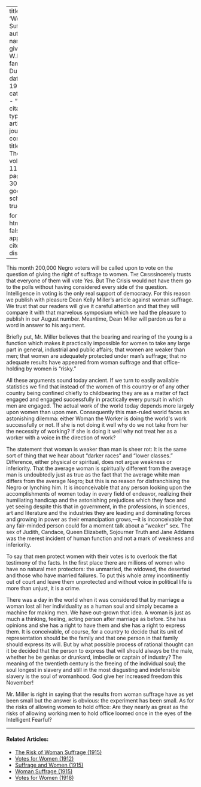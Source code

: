 
---
title: 'Woman Suffrage'
author:
  - name:
      given: W.E.B.
      family: Du Bois
date: May 1915
categories: 
  - ""
citation: 
  type: article-journal
  container-title: The Crisis
  volume: 11
  issue: 1
  page: 29-30
google-scholar: true

format:
  html:
    toc: false
    appendix-cite-as: display
---



This month 200,000 Negro voters will be called upon to vote on the
question of giving the right of suffrage to women. <span style="font-variant:small-caps;">The
Crisis</span>sincerely trusts that everyone of them will vote
*Yes.* But <span class="small-caps">The Crisis</span> would not have them go to the polls
without having considered every side of the question. Intelligence in
voting is the only real support of democracy. For this reason we publish
with pleasure Dean Kelly Miller's article against woman suffrage. We
trust that our readers will give it careful attention and that they will
compare it with that marvelous symposium which we had the pleasure to
publish in our August number. Meantime, Dean Miller will pardon us for a
word in answer to his argument.

Briefly put, Mr. Miller believes that the bearing and rearing of the
young is a function which makes it practically impossible for women to
take any large part in general, industrial and public affairs; that
women are weaker than men; that women are adequately protected under
man's suffrage; that no adequate results have appeared from woman
suffrage and that office-holding by women is "risky."

All these arguments sound today ancient. If we turn to easily available
statistics we find that instead of the women of this country or of any
other country being confined chiefly to childbearing they are as a
matter of fact engaged and engaged successfully in practically every
pursuit in which men are engaged. The actual work of the world today
depends more largely upon women than upon men. Consequently this man-ruled world faces an astonishing
dilemma: either Woman the Worker is doing the world\'s work successfully
or not. If she is not doing it well why do we not take from her the
necessity of working? If she is doing it well why not treat her as a
worker with a voice in the direction of work?

The statement that woman is weaker than man is sheer rot: It is the same
sort of thing that we hear about "darker races" and "lower classes."
Difference, either physical or spiritual, does not argue weakness or
inferiority. That the average woman is spiritually different from the
average man is undoubtedly just as true as the fact that the average
white man differs from the average Negro; but this is no reason for
disfranchising the Negro or lynching him. It is inconceivable that any
person looking upon the accomplishments of women today in every field of
endeavor, realizing their humiliating handicap and the astonishing
prejudices which they face and yet seeing despite this that in
government, in the professions, in sciences, art and literature and the
industries they are leading and dominating forces and growing in power
as their emancipation grows,---it is inconceivable that any fair-minded
person could for a moment talk about a "weaker" sex. The sex of Judith,
Candace, Queen Elizabeth, Sojourner Truth and Jane Addams was the merest
incident of human function and not a mark of weakness and inferiority.

To say that men protect women with their votes is to overlook the flat
testimony of the facts. In the first place there are millions of women
who have no natural men protectors: the unmarried, the widowed, the
deserted and those who have married failures. To put this whole army
incontinently out of court and leave them unprotected and without voice in political life is more than unjust, it is a crime. 

There was a day in the world when it was considered that by marriage a woman lost all her individuality as a human soul and simply became a machine for making men. We have out-grown that idea. A woman is just as much a thinking, feeling, acting person after marriage as before. She has opinions and she has a right to have them and she has a right to express them. It is conceivable, of course, for a country to decide that its unit of representation should be the family and that one person in that family should express its will. But by what possible process of rational thought can it be decided that the person to express that will should always be the male, whether he be genius or drunkard, imbecile or captain of industry? The meaning of the twentieth century is the freeing of the individual soul; the soul longest in slavery and still in the most disgusting and indefensible slavery is the soul of womanhood. God give her increased freedom this November! 

Mr. Miller is right in saying that the results from woman suffrage have as yet been small but the answer is obvious: the experiment has been small. As for the risks of allowing women to hold office: Are they nearly as great as the risks of allowing working men to hold office loomed once in the eyes of the Intelligent Fearful? 

<!-- Similar articles start here -->

<hr>
#### Related Articles:

* [The Risk of Woman Suffrage (1915)](/Volumes/11/01/risk_of_woman_suffrage.html)
* [Votes for Women (1912)](/Volumes/04/05/votes_for_women.html)
* [Suffrage and Women (1915)](/Volumes/09/04/suffrage_women.html)
* [Woman Suffrage (1915)](/Volumes/09/06/womansuffrage.html)
* [Votes for Women (1918)](/Volumes/15/01/votes_for_women.html)

<!-- Similar articles end here -->